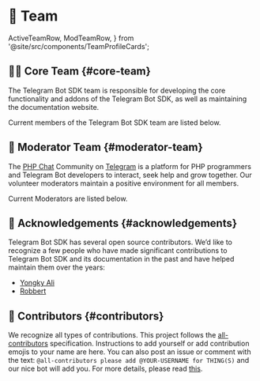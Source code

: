 # 👥 Team

  ActiveTeamRow,
  ModTeamRow,
} from '@site/src/components/TeamProfileCards';

## 🧑‍💻 Core Team {#core-team}

The Telegram Bot SDK team is responsible for developing the core functionality and addons of the Telegram Bot SDK, as well as maintaining the documentation website.

Current members of the Telegram Bot SDK team are listed below.

<ActiveTeamRow />

## 🛟 Moderator Team {#moderator-team}

The [PHP Chat](https://phpchat.co) Community on [Telegram](https://t.me/PHPChatCo) is a platform for PHP programmers and Telegram Bot developers to interact, seek help and grow together. Our volunteer moderators maintain a positive environment for all members.

Current Moderators are listed below.

<ModTeamRow />

## 🙏 Acknowledgements {#acknowledgements}

Telegram Bot SDK has several open source contributors. We’d like to recognize a few people who have made significant contributions to Telegram Bot SDK and its documentation in the past and have helped maintain them over the years:

- [Yongky Ali](https://github.com/yongkyali)
- [Robbert](https://github.com/Xibel)

## 💪 Contributors {#contributors}

We recognize all types of contributions. This project follows the [all-contributors](https://github.com/all-contributors/all-contributors) specification. Instructions to add yourself or add contribution emojis to your name are here. You can also post an issue or comment with the text: `@all-contributors please add @YOUR-USERNAME for THING(S)` and our nice bot will add you. For more details, please read [this](https://allcontributors.org/docs/en/bot/usage).

<!-- ALL-CONTRIBUTORS-LIST:START - Do not remove or modify this section -->
<!-- prettier-ignore-start -->
<!-- markdownlint-disable -->

<!-- markdownlint-restore -->
<!-- prettier-ignore-end -->

<!-- ALL-CONTRIBUTORS-LIST:END -->
